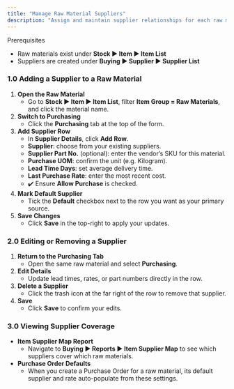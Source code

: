 ```yaml
---
title: "Manage Raw Material Suppliers"
description: "Assign and maintain supplier relationships for each raw material in your CGIC App to ensure reliable procurement and accurate lead-time planning."
---
```


<Info>
  Prerequisites

  - Raw materials exist under **Stock ▶️ Item ▶️ Item List**
  - Suppliers are created under **Buying ▶️ Supplier ▶️ Supplier List**
</Info>

### 1.0 Adding a Supplier to a Raw Material

1. **Open the Raw Material**
   - Go to **Stock ▶️ Item ▶️ Item List**, filter **Item Group = Raw Materials**, and click the material name.
2. **Switch to Purchasing**
   - Click the **Purchasing** tab at the top of the form.
3. **Add Supplier Row**
   - In **Supplier Details**, click **Add Row**.
   - **Supplier**: choose from your existing suppliers.
   - **Supplier Part No.** (optional): enter the vendor’s SKU for this material.
   - **Purchase UOM**: confirm the unit (e.g. Kilogram).
   - **Lead Time Days**: set average delivery time.
   - **Last Purchase Rate**: enter the most recent cost.
   - ✔️ Ensure **Allow Purchase** is checked.
4. **Mark Default Supplier**
   - Tick the **Default** checkbox next to the row you want as your primary source.
5. **Save Changes**
   - Click **Save** in the top-right to apply your updates.

### 2.0 Editing or Removing a Supplier

1. **Return to the Purchasing Tab**
   - Open the same raw material and select **Purchasing**.
2. **Edit Details**
   - Update lead times, rates, or part numbers directly in the row.
3. **Delete a Supplier**
   - Click the trash icon at the far right of the row to remove that supplier.
4. **Save**
   - Click **Save** to confirm your edits.

### 3.0 Viewing Supplier Coverage

- **Item Supplier Map Report**
  - Navigate to **Buying ▶️ Reports ▶️ Item Supplier Map** to see which suppliers cover which raw materials.
- **Purchase Order Defaults**
  - When you create a Purchase Order for a raw material, its default supplier and rate auto-populate from these settings.